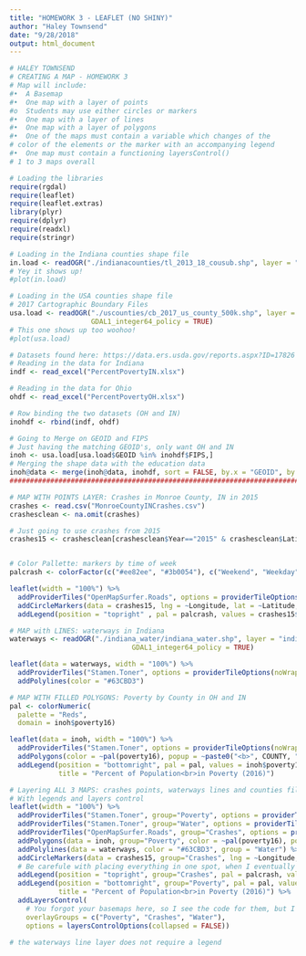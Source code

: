 ```yaml
---
title: "HOMEWORK 3 - LEAFLET (NO SHINY)"
author: "Haley Townsend"
date: "9/28/2018"
output: html_document
---
```

```r
# HALEY TOWNSEND
# CREATING A MAP - HOMEWORK 3
# Map will include: 
#•	A Basemap
#•	One map with a layer of points
#o	Students may use either circles or markers
#•	One map with a layer of lines
#•	One map with a layer of polygons
#•	One of the maps must contain a variable which changes of the 
# color of the elements or the marker with an accompanying legend
#•	One map must contain a functioning layersControl() 
# 1 to 3 maps overall
```

```r
# Loading the libraries
require(rgdal)
require(leaflet)
require(leaflet.extras)
library(plyr)
require(dplyr)
require(readxl)
require(stringr)
```

###########################################################################################################

```r
# Loading in the Indiana counties shape file
in.load <- readOGR("./indianacounties/tl_2013_18_cousub.shp", layer = "tl_2013_18_cousub", GDAL1_integer64_policy = TRUE)
# Yey it shows up!
#plot(in.load)

# Loading in the USA counties shape file
# 2017 Cartographic Boundary Files
usa.load <- readOGR("./uscounties/cb_2017_us_county_500k.shp", layer = "cb_2017_us_county_500k",
                    GDAL1_integer64_policy = TRUE)
# This one shows up too woohoo!
#plot(usa.load)

# Datasets found here: https://data.ers.usda.gov/reports.aspx?ID=17826
# Reading in the data for Indiana
indf <- read_excel("PercentPovertyIN.xlsx")

# Reading in the data for Ohio
ohdf <- read_excel("PercentPovertyOH.xlsx")

# Row binding the two datasets (OH and IN)
inohdf <- rbind(indf, ohdf)

# Going to Merge on GEOID and FIPS
# Just having the matching GEOID's, only want OH and IN
inoh <- usa.load[usa.load$GEOID %in% inohdf$FIPS,]
# Merging the shape data with the education data
inoh@data <- merge(inoh@data, inohdf, sort = FALSE, by.x = "GEOID", by.y = "FIPS")
#################################################################################################################
```

```r
# MAP WITH POINTS LAYER: Crashes in Monroe County, IN in 2015
crashes <- read.csv("MonroeCountyINCrashes.csv")
crashesclean <- na.omit(crashes)

# Just going to use crashes from 2015 
crashes15 <- crashesclean[crashesclean$Year=="2015" & crashesclean$Latitude!=0.00000,]


# Color Pallette: markers by time of week
palcrash <- colorFactor(c("#ee82ee", "#3b0054"), c("Weekend", "Weekday"))

leaflet(width = "100%") %>%
  addProviderTiles("OpenMapSurfer.Roads", options = providerTileOptions(noWrap = TRUE)) %>%
  addCircleMarkers(data = crashes15, lng = ~Longitude, lat = ~Latitude, radius = 1.5, color = ~palcrash(Weekend.)) %>%
  addLegend(position = "topright" , pal = palcrash, values = crashes15$Weekend., title = "Time of Week")
```

```r
# MAP with LINES: waterways in Indiana
waterways <- readOGR("./indiana_water/indiana_water.shp", layer = "indiana_water",
                              GDAL1_integer64_policy = TRUE)

leaflet(data = waterways, width = "100%") %>%
  addProviderTiles("Stamen.Toner", options = providerTileOptions(noWrap = TRUE)) %>%
  addPolylines(color = "#63CBD3")
```

```r
# MAP WITH FILLED POLYGONS: Poverty by County in OH and IN
pal <- colorNumeric(
  palette = "Reds",
  domain = inoh$poverty16)

leaflet(data = inoh, width = "100%") %>%
  addProviderTiles("Stamen.Toner", options = providerTileOptions(noWrap = TRUE)) %>%
  addPolygons(color = ~pal(poverty16), popup = ~paste0("<b>", COUNTY, ":</b> ", poverty16, "%")) %>%
  addLegend(position = "bottomright", pal = pal, values = inoh$poverty16, 
            title = "Percent of Population<br>in Poverty (2016)")
```

```r
# Layering ALL 3 MAPS: crashes points, waterways lines and counties filled by poverty level polygons
# With legends and layers control
leaflet(width = "100%") %>%
  addProviderTiles("Stamen.Toner", group="Poverty", options = providerTileOptions(noWrap = TRUE)) %>%
  addProviderTiles("Stamen.Toner", group="Water", options = providerTileOptions(noWrap = TRUE)) %>%
  addProviderTiles("OpenMapSurfer.Roads", group="Crashes", options = providerTileOptions(noWrap = TRUE)) %>%
  addPolygons(data = inoh, group="Poverty", color = ~pal(poverty16), popup = ~paste0("<b>", COUNTY, ":</b> ", poverty16, "%")) %>%
  addPolylines(data = waterways, color = "#63CBD3", group = "Water") %>%
  addCircleMarkers(data = crashes15, group="Crashes", lng = ~Longitude, lat = ~Latitude, radius = 1.5, color = ~palcrash(Weekend.)) %>%
  # Be carefule with placing everything in one spot, when I eventually turn off the Crashes group the layer control moves.
  addLegend(position = "topright", group="Crashes", pal = palcrash, values = crashes15$Weekend., title = "Time of Week") %>%
  addLegend(position = "bottomright", group="Poverty", pal = pal, values = inoh$poverty16, 
            title = "Percent of Population<br>in Poverty (2016)") %>%
  addLayersControl(
    # You forgot your basemaps here, so I see the code for them, but I can't turn them on/off
    overlayGroups = c("Poverty", "Crashes", "Water"),
    options = layersControlOptions(collapsed = FALSE))

# the waterways line layer does not require a legend
```

